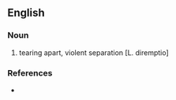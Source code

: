 {{copyvio}}
==English==

===Noun===
{{en-noun}}

# tearing apart, violent separation [L. diremptio]

===References===
*{{R:1913}}